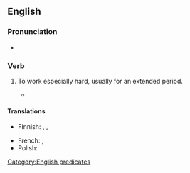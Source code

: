 ==English==

===Pronunciation===
* {{audio|en|En-au-work one's fingers to the bone.ogg|Audio (AU)}}

===Verb===
{{en-verb|*|head=[[work]] [[one's]] [[finger]]s [[to the bone]]}}

# {{lb|en|idiomatic}} To work especially hard, usually for an extended period.
#: {{syn|en|toil}}
#* {{quote-song
|en
|title={{w|Get Down Saturday Night}}
|album=Saturday Night
|artist={{w|Oliver Cheatham}}
|year=1983
|passage=You work all week long / You '''work your fingers to the bone''' / Friday's at an end / I can't wait for Saturday to begin}}

====Translations====
{{trans-top}}
* Finnish: {{t+|fi|[[tehdä töitä]] [[niska limassa]]}}, {{t+|fi|[[rehkiä]] [[niska limassa]]}}, {{t+|fi|[[raataa]] [[niska limassa]]}}
{{trans-mid}}
* French: {{t|fr|travailler comme un forcené}}, {{t|fr|travailler comme un forçat}}
* Polish: {{t-needed|pl}}
{{trans-bottom}}

[[Category:English predicates]]